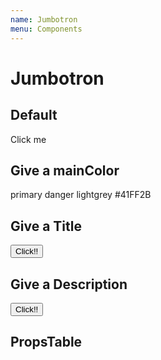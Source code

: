 ```yaml
---
name: Jumbotron
menu: Components
---
```




# Jumbotron

## Default

<Playground>
  <LocalizeThemeProvider>
    <LocalizeJumbotron>Click me</LocalizeJumbotron>
  </LocalizeThemeProvider>
</Playground>

## Give a mainColor

<Playground>
  <LocalizeThemeProvider>
    <LocalizeJumbotron mainColor='primary'>primary</LocalizeJumbotron>
    <LocalizeJumbotron mainColor='danger'>danger</LocalizeJumbotron>
    <LocalizeJumbotron mainColor='lightgrey'>lightgrey</LocalizeJumbotron>
    <LocalizeJumbotron mainColor='#41FF2B'>#41FF2B</LocalizeJumbotron>
  </LocalizeThemeProvider>

</Playground>

## Give a Title

<Playground>
  <LocalizeThemeProvider>
    <LocalizeJumbotron title='Hello LocalizeJumbotron'>
      <Button mainColor='white'>
        Click!!
      </Button>
    </LocalizeJumbotron>
  </LocalizeThemeProvider>
</Playground>

## Give a Description

<Playground>
  <LocalizeThemeProvider>
    <LocalizeJumbotron description='Hello, LocalizeJumbotron'>
      <Button mainColor='white'>
        Click!!
      </Button>
    </LocalizeJumbotron>
  </LocalizeThemeProvider>
</Playground>

## PropsTable

<Props of={JumbotronPropsTable} />
